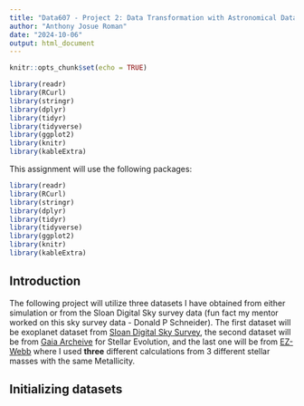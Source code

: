 ```yaml
---
title: "Data607 - Project 2: Data Transformation with Astronomical Data"
author: "Anthony Josue Roman"
date: "2024-10-06"
output: html_document
---
```


```r
knitr::opts_chunk$set(echo = TRUE)
```

```r
library(readr)
library(RCurl)
library(stringr)
library(dplyr)
library(tidyr)
library(tidyverse)
library(ggplot2)
library(knitr)
library(kableExtra)
```

This assignment will use the following packages:

```r
library(readr)
library(RCurl)
library(stringr)
library(dplyr)
library(tidyr)
library(tidyverse)
library(ggplot2)
library(knitr)
library(kableExtra)
```

## Introduction

The following project will utilize three datasets I have obtained from either simulation or from the Sloan Digital Sky survey data (fun fact my mentor worked on this sky survey data - Donald P Schneider). The first dataset will be exoplanet dataset from [Sloan Digital Sky Survey](https://exoplanetarchive.ipac.caltech.edu/cgi-bin/TblView/nph-tblView?app=ExoTbls&config=PS), the second dataset will be from [Gaia Archeive](https://gea.esac.esa.int/archive/) for Stellar Evolution, and the last one will be from [EZ-Webb](http://user.astro.wisc.edu/~townsend/static.php?ref=ez-web#toc-Submit_a_Calculation) where I used **three** different calculations from 3 different stellar masses with the same Metallicity.

## Initializing datasets

